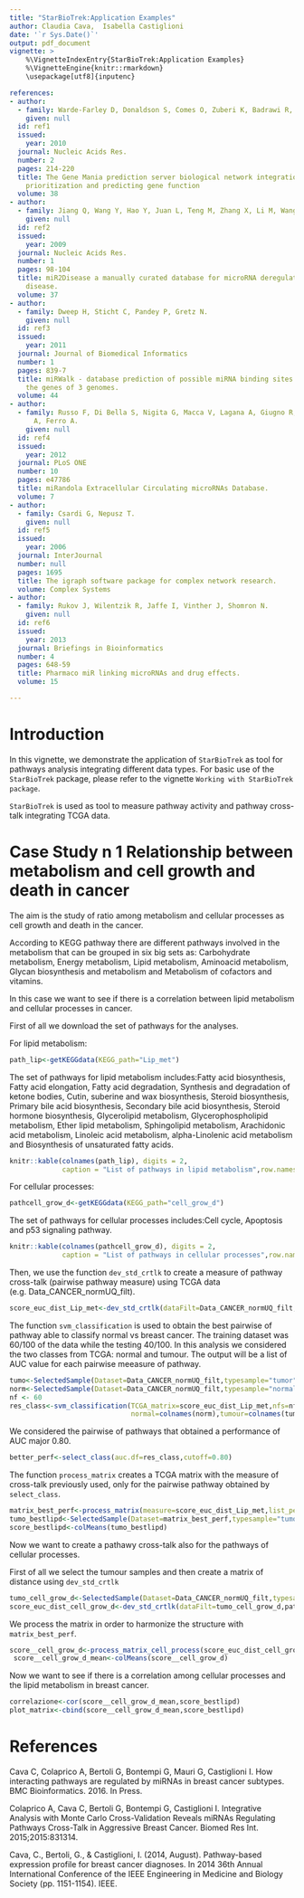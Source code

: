 ---
title: "StarBioTrek:Application Examples"
author: Claudia Cava,  Isabella Castiglioni
date: '`r Sys.Date()`'
output: pdf_document
vignette: >
    %\VignetteIndexEntry{StarBioTrek:Application Examples}
    %\VignetteEngine{knitr::rmarkdown}
    \usepackage[utf8]{inputenc}

references:
- author:
  - family: Warde-Farley D, Donaldson S, Comes O, Zuberi K, Badrawi R, and others
    given: null
  id: ref1
  issued:
    year: 2010
  journal: Nucleic Acids Res.
  number: 2
  pages: 214-220
  title: The Gene Mania prediction server biological network integration for gene
    prioritization and predicting gene function
  volume: 38
- author:
  - family: Jiang Q, Wang Y, Hao Y, Juan L, Teng M, Zhang X, Li M, Wang G, Liu Y.
    given: null
  id: ref2
  issued:
    year: 2009
  journal: Nucleic Acids Res.
  number: 1
  pages: 98-104
  title: miR2Disease a manually curated database for microRNA deregulation in human
    disease.
  volume: 37
- author:
  - family: Dweep H, Sticht C, Pandey P, Gretz N.
    given: null
  id: ref3
  issued:
    year: 2011
  journal: Journal of Biomedical Informatics
  number: 1
  pages: 839-7
  title: miRWalk - database prediction of possible miRNA binding sites by "walking"
    the genes of 3 genomes.
  volume: 44
- author:
  - family: Russo F, Di Bella S, Nigita G, Macca V, Lagana A, Giugno R, Pulvirenti
      A, Ferro A.
    given: null
  id: ref4
  issued:
    year: 2012
  journal: PLoS ONE
  number: 10
  pages: e47786
  title: miRandola Extracellular Circulating microRNAs Database.
  volume: 7
- author:
  - family: Csardi G, Nepusz T.
    given: null
  id: ref5
  issued:
    year: 2006
  journal: InterJournal
  number: null
  pages: 1695
  title: The igraph software package for complex network research.
  volume: Complex Systems
- author:
  - family: Rukov J, Wilentzik R, Jaffe I, Vinther J, Shomron N.
    given: null
  id: ref6
  issued:
    year: 2013
  journal: Briefings in Bioinformatics
  number: 4
  pages: 648-59
  title: Pharmaco miR linking microRNAs and drug effects.
  volume: 15

---

# Introduction 

In this vignette, we demonstrate the application of `StarBioTrek` as  tool for pathways analysis integrating different data types.  For basic use of the `StarBioTrek` package,  please refer to the vignette `Working with StarBioTrek package`.

`StarBioTrek` is used as tool to measure pathway activity and pathway cross-talk integrating TCGA data.

# Case Study n 1 Relationship between metabolism and cell growth and death in cancer

The aim is the study of ratio among metabolism and cellular processes as cell growth and death in the cancer. 

According to KEGG pathway there are different pathways involved in the metabolism that can be grouped in six big sets as: Carbohydrate metabolism,  Energy metabolism,  Lipid metabolism,   Aminoacid metabolism,  Glycan biosynthesis and metabolism and Metabolism of cofactors and vitamins.

In this case we want to see if there is a correlation between lipid metabolism and cellular processes in cancer. 

First of all we download the set of pathways for the analyses.

For lipid metabolism:

```{r, echo = TRUE,eval = FALSE}
path_lip<-getKEGGdata(KEGG_path="Lip_met")
```

The set of pathways for lipid metabolism includes:Fatty acid biosynthesis, Fatty acid elongation, Fatty acid degradation, Synthesis and degradation of ketone bodies, Cutin, suberine and wax biosynthesis, Steroid biosynthesis, Primary bile acid biosynthesis, Secondary bile acid biosynthesis, Steroid hormone biosynthesis, Glycerolipid metabolism, Glycerophospholipid metabolism, Ether lipid metabolism, Sphingolipid metabolism, Arachidonic acid metabolism, Linoleic acid metabolism, alpha-Linolenic acid metabolism and Biosynthesis of unsaturated fatty acids.

```{r, eval = FALSE, echo = FALSE}
knitr::kable(colnames(path_lip), digits = 2,
             caption = "List of pathways in lipid metabolism",row.names = FALSE)
```

For cellular processes:

```{r, echo = TRUE,eval = FALSE}
pathcell_grow_d<-getKEGGdata(KEGG_path="cell_grow_d")
```

The set of pathways for cellular processes includes:Cell cycle, Apoptosis and p53 signaling pathway.

```{r, eval = FALSE, echo = FALSE}
knitr::kable(colnames(pathcell_grow_d), digits = 2,
             caption = "List of pathways in cellular processes",row.names = FALSE)
```

Then, we use the function `dev_std_crtlk` to create a measure of pathway cross-talk (pairwise pathway measure) using TCGA data (e.g. Data_CANCER_normUQ_filt).



```{r, eval = FALSE}
score_euc_dist_Lip_met<-dev_std_crtlk(dataFilt=Data_CANCER_normUQ_filt,path_lip)
```

The function `svm_classification` is used to obtain the best pairwise of pathway able to classify normal vs breast cancer. The training dataset was 60/100 of the data while the testing 40/100. In this analysis we considered the two classes from TCGA: normal and tumour. The output will be a list of AUC value for each pairwise meeasure of pathway.

```{r, eval = FALSE}
tumo<-SelectedSample(Dataset=Data_CANCER_normUQ_filt,typesample="tumor")[,1:100]
norm<-SelectedSample(Dataset=Data_CANCER_normUQ_filt,typesample="normal")[,1:100]
nf <- 60
res_class<-svm_classification(TCGA_matrix=score_euc_dist_Lip_met,nfs=nf,
                              normal=colnames(norm),tumour=colnames(tumo))
```

We considered the pairwise of pathways that obtained a performance of AUC major 0.80.

```{r, eval = FALSE}
better_perf<-select_class(auc.df=res_class,cutoff=0.80)
```

The function `process_matrix` creates a TCGA matrix with the measure of cross-talk previously used, only for the pairwise pathway  obtained by  `select_class`.

```{r, eval = FALSE}
matrix_best_perf<-process_matrix(measure=score_euc_dist_Lip_met,list_perf=better_perf)
tumo_bestlipd<-SelectedSample(Dataset=matrix_best_perf,typesample="tumor")[,1:100]
score_bestlipd<-colMeans(tumo_bestlipd) 
```

Now we want to create a pathawy cross-talk also for the pathways of cellular processes.

First of all we select the tumour samples and then create a matrix of distance using `dev_std_crtlk`


```{r, eval = FALSE}
tumo_cell_grow_d<-SelectedSample(Dataset=Data_CANCER_normUQ_filt,typesample="tumor")[,1:100]
score_euc_dist_cell_grow_d<-dev_std_crtlk(dataFilt=tumo_cell_grow_d,pathcell_grow_d)
```

We process the matrix in order to harmonize the structure with `matrix_best_perf`.


```{r, eval = FALSE}
score__cell_grow_d<-process_matrix_cell_process(score_euc_dist_cell_grow_d)
 score__cell_grow_d_mean<-colMeans(score__cell_grow_d) 
```

Now we want to see if there is a correlation among cellular processes and the lipid metabolism in breast cancer. 

```{r, eval = FALSE}
correlazione<-cor(score__cell_grow_d_mean,score_bestlipd)
plot_matrix<-cbind(score__cell_grow_d_mean,score_bestlipd) 

```


  

  



# References

Cava C,  Colaprico A,  Bertoli G, Bontempi G, Mauri G, Castiglioni I. 
How interacting pathways are regulated by miRNAs in breast cancer subtypes. BMC Bioinformatics. 2016. In Press. 

Colaprico A, Cava C, Bertoli G, Bontempi G, Castiglioni I. Integrative
Analysis with Monte Carlo Cross-Validation Reveals miRNAs Regulating Pathways
Cross-Talk in Aggressive Breast Cancer. Biomed Res Int. 2015;2015:831314. 

Cava, C., Bertoli, G., & Castiglioni, I. (2014, August). Pathway-based expression profile for breast cancer diagnoses. In 2014 36th Annual International Conference of the IEEE Engineering in Medicine and Biology Society (pp. 1151-1154). IEEE.